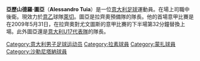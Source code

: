 {{unreferenced|time=2009-07-10T08:31:52+00:00}}
{{Infobox football biography
 | name                = Alessandro Tuia
 | birth_date          = {{Birth date and age|1990|6|8|df=y}}
 | birth_place = [[意大利|意大利]][[奇维塔卡斯泰拉纳|奇维塔卡斯泰拉纳]]
 | height               = 1.90 m
 | currentclub          = [[莱切足球俱乐部|萊切]]
 | clubnumber           = 13
 | position             = 後衛
 | youthyears1   = 1999–2000 | youthclubs1   = Civita Castellana{{citation needed|date=June 2013}}
 | youthyears2   = 2000–2009 | youthclubs2   = [[拉素體育會|拉素]]
 | years1 = 2009–2011 | caps1 = 1   | goals1 = 0 | clubs1 = [[拉素體育會|拉素]]
 | years2 = 2009–2011 | caps2 = 42  | goals2 = 0 | clubs2 = → [[蒙扎足球俱乐部|蒙沙]] (loan) 
 | years3 = 2011–2012 | caps3 = 25  | goals3 = 0 | clubs3 = Foligno 
 | years4 = 2012–2018 | caps4 = 106 | goals4 = 2 | clubs4 = [[沙勒尼塔納足球俱樂部|沙勒尼塔納]]
 | years5 = 2018–2021 | caps5 = 53  | goals5 = 4 | clubs5 = [[贝内文托足球俱乐部|賓尼雲圖]]
 | years6 = 2021–     | caps6 = 7   | goals6 = 1 | clubs6 = [[莱切足球俱乐部|萊切]]
 | nationalyears1 = 2005–2006 | nationalcaps1 = 8  | nationalgoals1 = 1 | nationalteam1 = 意大利U16
 | nationalyears2 = 2005–2007 | nationalcaps2 = 23 | nationalgoals2 = 0 | nationalteam2 = 意大利U17
 | pcupdate             = 23 October 2021
 | ntupdate             = 29 March 2007
}}

'''亞歷山德羅·圖亞'''（'''Alessandro Tuia'''）是一位[[意大利|意大利]][[足球|足球]]運動員。在場上司職中後衛。現效力於[[意乙|意乙]]球隊[[莱切足球俱乐部|萊切]]。圖亞是拉齊奧預備隊的隊長。他的首場意甲比賽是在2009年5月31日，在拉齊奧對尤文圖斯的意甲比賽的下半場第32分鐘替換上場。此外圖亞還是[[意大利U17代表隊|意大利U17代表隊]]的隊長。

{{萊切球員名單}}

{{DEFAULTSORT:Tuia, Alessandro}}
[[Category:意大利男子足球运动员|Category:意大利男子足球运动员]]
[[Category:拉素球員|Category:拉素球員]]
[[Category:蒙扎球員|Category:蒙扎球員]]
[[Category:沙勒尼塔納球員|Category:沙勒尼塔納球員]]